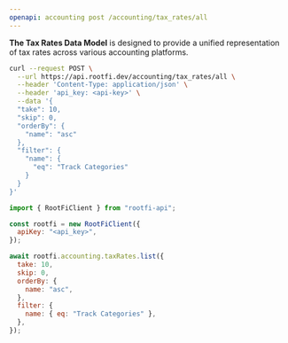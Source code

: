 ```yaml
---
openapi: accounting post /accounting/tax_rates/all
---
```


**The Tax Rates Data Model** is designed to provide a unified representation of tax rates across various accounting platforms.

<RequestExample>

```bash cURL
curl --request POST \
  --url https://api.rootfi.dev/accounting/tax_rates/all \
  --header 'Content-Type: application/json' \
  --header 'api_key: <api-key>' \
  --data '{
  "take": 10,
  "skip": 0,
  "orderBy": {
    "name": "asc"
  },
  "filter": {
    "name": {
      "eq": "Track Categories"
    }
  }
}'
```

```javascript NodeJS
import { RootFiClient } from "rootfi-api";

const rootfi = new RootFiClient({
  apiKey: "<api_key>",
});

await rootfi.accounting.taxRates.list({
  take: 10,
  skip: 0,
  orderBy: {
    name: "asc",
  },
  filter: {
    name: { eq: "Track Categories" },
  },
});
```

</RequestExample>
